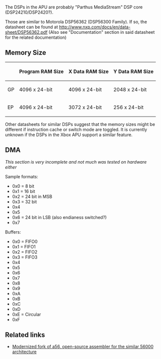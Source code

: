 The DSPs in the APU are probably "Parthus MediaStream" DSP core (DSP24210/DSP2420?).

Those are similar to Motorola DSP56362 (DSP56300 Family). If so, the datasheet can be found at http://www.nxp.com/docs/en/data-sheet/DSP56362.pdf (Also see "Documentation" section in said datasheet for the related documentation)

== Memory Size ==

{| class="wikitable"
|-
!
! Program RAM Size
! X Data RAM Size
! Y Data RAM Size
|-
! GP
| 4096 x 24-bit
| 4096 x 24-bit
| 2048 x 24-bit
|-
! EP
| 4096 x 24-bit
| 3072 x 24-bit
| 256 x 24-bit
|}

Other datasheets for similar DSPs suggest that the memory sizes might be different if instruction cache or switch mode are toggled.
It is currently unknown if the DSPs in the Xbox APU support a similar feature{{FIXME}}.

== DMA ==

''This section is very incomplete and not much was tested on hardware either''

Sample formats:

* 0x0 = 8 bit
* 0x1 = 16 bit
* 0x2 = 24 bit in MSB
* 0x3 = 32 bit
* 0x4
* 0x5
* 0x6 = 24 bit in LSB (also endianess switched?{{citation needed}})
* 0x7

Buffers:

* 0x0 = FIFO0
* 0x1 = FIFO1
* 0x2 = FIFO2{{citation needed}}
* 0x3 = FIFO3{{citation needed}}
* 0x4
* 0x5
* 0x6
* 0x7
* 0x8
* 0x9
* 0xA
* 0xB
* 0xC
* 0xD
* 0xE = Circular
* 0xF

== Related links ==

* [https://github.com/XboxDev/a56 Modernized fork of a56, open-source assembler for the similar 56000 architecture]